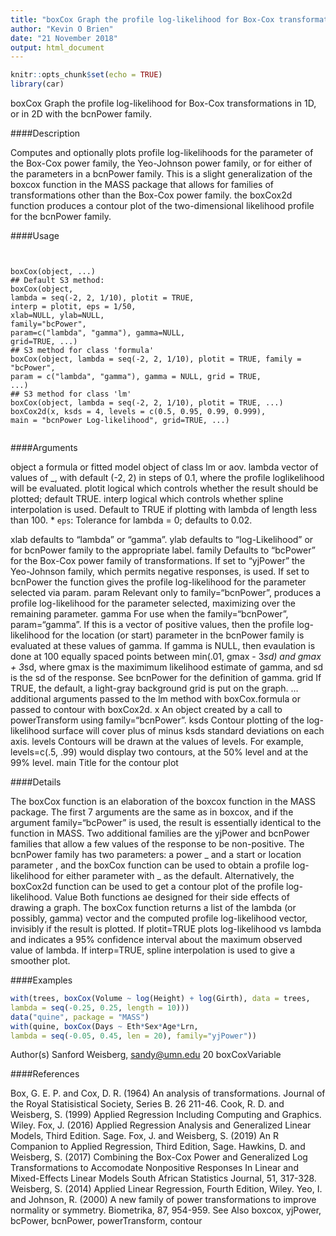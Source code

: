 ```yaml
---
title: "boxCox Graph the profile log-likelihood for Box-Cox transformations"
author: "Kevin O Brien"
date: "21 November 2018"
output: html_document
---
```


```r
knitr::opts_chunk$set(echo = TRUE)
library(car)
```

boxCox Graph the profile log-likelihood for Box-Cox transformations in 1D,
or in 2D with the bcnPower family.

####Description

Computes and optionally plots profile log-likelihoods for the parameter of the Box-Cox power
family, the Yeo-Johnson power family, or for either of the parameters in a bcnPower family. This
is a slight generalization of the boxcox function in the MASS package that allows for families of
transformations other than the Box-Cox power family. the boxCox2d function produces a contour
plot of the two-dimensional likelihood profile for the bcnPower family.

####Usage
<pre><code>

boxCox(object, ...)
## Default S3 method:
boxCox(object,
lambda = seq(-2, 2, 1/10), plotit = TRUE,
interp = plotit, eps = 1/50,
xlab=NULL, ylab=NULL,
family="bcPower",
param=c("lambda", "gamma"), gamma=NULL,
grid=TRUE, ...)
## S3 method for class 'formula'
boxCox(object, lambda = seq(-2, 2, 1/10), plotit = TRUE, family = "bcPower",
param = c("lambda", "gamma"), gamma = NULL, grid = TRUE,
...)
## S3 method for class 'lm'
boxCox(object, lambda = seq(-2, 2, 1/10), plotit = TRUE, ...)
boxCox2d(x, ksds = 4, levels = c(0.5, 0.95, 0.99, 0.999),
main = "bcnPower Log-likelihood", grid=TRUE, ...)

</code></pre>

####Arguments

object a formula or fitted model object of class lm or aov.
lambda vector of values of _, with default (-2, 2) in steps of 0.1, where the profile loglikelihood
will be evaluated.
plotit logical which controls whether the result should be plotted; default TRUE.
interp logical which controls whether spline interpolation is used. Default to TRUE if
plotting with lambda of length less than 100.
* `` eps ``:   Tolerance for lambda = 0; defaults to 0.02.

xlab defaults to "lambda" or "gamma".
ylab defaults to "log-Likelihood" or for bcnPower family to the appropriate label.
family Defaults to "bcPower" for the Box-Cox power family of transformations. If
set to "yjPower" the Yeo-Johnson family, which permits negative responses, is
used. If set to bcnPower the function gives the profile log-likelihood for the
parameter selected via param.
param Relevant only to family="bcnPower", produces a profile log-likelihood for the
parameter selected, maximizing over the remaining parameter.
gamma For use when the family="bcnPower", param="gamma". If this is a vector
of positive values, then the profile log-likelihood for the location (or start)
parameter in the bcnPower family is evaluated at these values of gamma. If
gamma is NULL, then evaulation is done at 100 equally spaced points between
min(.01, gmax - 3*sd) and gmax + 3*sd, where gmax is the maximimum
likelihood estimate of gamma, and sd is the sd of the response. See bcnPower
for the definition of gamma.
grid If TRUE, the default, a light-gray background grid is put on the graph.
... additional arguments passed to the lm method with boxCox.formula or passed
to contour with boxCox2d.
x An object created by a call to powerTransform using family="bcnPower".
ksds Contour plotting of the log-likelihood surface will cover plus of minus ksds
standard deviations on each axis.
levels Contours will be drawn at the values of levels. For example, levels=c(.5, .99)
would display two contours, at the 50% level and at the 99% level.
main Title for the contour plot

####Details

The boxCox function is an elaboration of the boxcox function in the MASS package. The first
7 arguments are the same as in boxcox, and if the argument family="bcPower" is used, the result
is essentially identical to the function in MASS. Two additional families are the yjPower and
bcnPower families that allow a few values of the response to be non-positive. The bcnPower family
has two parameters: a power _ and a start or location parameter , and the boxCox function can be
used to obtain a profile log-likelihood for either parameter with _ as the default. Alternatively, the
boxCox2d function can be used to get a contour plot of the profile log-likelihood.
Value
Both functions ae designed for their side effects of drawing a graph. The boxCox function returns
a list of the lambda (or possibly, gamma) vector and the computed profile log-likelihood vector,
invisibly if the result is plotted. If plotit=TRUE plots log-likelihood vs lambda and indicates a
95% confidence interval about the maximum observed value of lambda. If interp=TRUE, spline
interpolation is used to give a smoother plot.

####Examples

```r

with(trees, boxCox(Volume ~ log(Height) + log(Girth), data = trees,
lambda = seq(-0.25, 0.25, length = 10)))
data("quine", package = "MASS")
with(quine, boxCox(Days ~ Eth*Sex*Age*Lrn,
lambda = seq(-0.05, 0.45, len = 20), family="yjPower"))
```

Author(s)
Sanford Weisberg, <sandy@umn.edu>
20 boxCoxVariable

####References

Box, G. E. P. and Cox, D. R. (1964) An analysis of transformations. Journal of the Royal Statisistical
Society, Series B. 26 211-46.
Cook, R. D. and Weisberg, S. (1999) Applied Regression Including Computing and Graphics. Wiley.
Fox, J. (2016) Applied Regression Analysis and Generalized Linear Models, Third Edition. Sage.
Fox, J. and Weisberg, S. (2019) An R Companion to Applied Regression, Third Edition, Sage.
Hawkins, D. and Weisberg, S. (2017) Combining the Box-Cox Power and Generalized Log Transformations
to Accomodate Nonpositive Responses In Linear and Mixed-Effects Linear Models
South African Statistics Journal, 51, 317-328.
Weisberg, S. (2014) Applied Linear Regression, Fourth Edition, Wiley.
Yeo, I. and Johnson, R. (2000) A new family of power transformations to improve normality or
symmetry. Biometrika, 87, 954-959.
See Also
boxcox, yjPower, bcPower, bcnPower, powerTransform, contour
